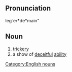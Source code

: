 ==Pronunciation==
leg`er*de*main"

==Noun==
# [[trickery]]
# a show of [[deceitful]] [[ability]]

[[Category:English nouns]]